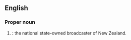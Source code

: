 ==English==

===Proper noun===
{{en-proper noun}}

# {{lb|en|NZ}} {{initialism of|en|[[television|Television]] [[New Zealand]]|nodot=1}}: the national state-owned broadcaster of New Zealand.